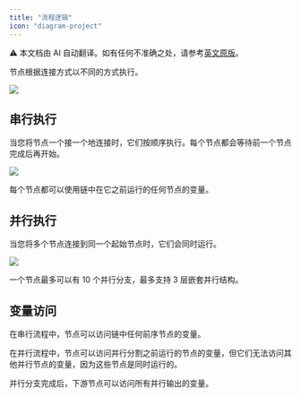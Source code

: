 ```yaml
---
title: "流程逻辑"
icon: "diagram-project"
---
```


<Note> ⚠️ 本文档由 AI 自动翻译。如有任何不准确之处，请参考[英文原版](/en/documentation/pages/build/orchestrate-node)。</Note>


节点根据连接方式以不同的方式执行。

![](https://assets-docs.dify.ai/dify-enterprise-mintlify/en/guides/workflow/3984e13db72e2bd19870f5764ec000cf.jpeg)

## 串行执行

当您将节点一个接一个地连接时，它们按顺序执行。每个节点都会等待前一个节点完成后再开始。

![](https://assets-docs.dify.ai/dify-enterprise-mintlify/en/guides/workflow/e8e884e146994b5f95cb16ec31cdd81b.png)

每个节点都可以使用链中在它之前运行的任何节点的变量。

## 并行执行

当您将多个节点连接到同一个起始节点时，它们会同时运行。

![](https://assets-docs.dify.ai/dify-enterprise-mintlify/en/guides/workflow/5ba85864454880561ec95a37db382f20.png)

<Note>
一个节点最多可以有 10 个并行分支，最多支持 3 层嵌套并行结构。
</Note>

## 变量访问

在串行流程中，节点可以访问链中任何前序节点的变量。

在并行流程中，节点可以访问并行分割之前运行的节点的变量，但它们无法访问其他并行节点的变量，因为这些节点是同时运行的。

并行分支完成后，下游节点可以访问所有并行输出的变量。